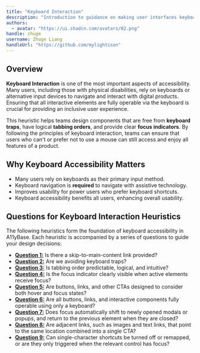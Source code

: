 ```yaml
---
title: "Keyboard Interaction"
description: "Introduction to guidance on making user interfaces keyboard accessible."
authors:
  - avatar: "https://ui.shadcn.com/avatars/02.png"
handle: zhuge
username: Zhuge Liang
handleUrl: "https://github.com/mylightison"
---
```


## Overview

**Keyboard Interaction** is one of the most important aspects of accessibility. Many users, including those with physical disabilities, rely on keyboards or alternative input devices to navigate and interact with digital products. Ensuring that all interactive elements are fully operable via the keyboard is crucial for providing an inclusive user experience.

This heuristic helps teams design components that are free from **keyboard traps**, have logical **tabbing orders**, and provide clear **focus indicators**. By following the principles of keyboard interaction, teams can ensure that users who can't or prefer not to use a mouse can still access and enjoy all features of a product.

## Why Keyboard Accessibility Matters

- Many users rely on keyboards as their primary input method.
- Keyboard navigation is **required** to navigate with assistive technology.
- Improves usability for power users who prefer keyboard shortcuts.
- Keyboard accessibility benefits all users, enhancing overall usability.

## Questions for Keyboard Interaction Heuristics

The following heuristics form the foundation of keyboard accessibility in A11yBase. Each heuristic is accompanied by a series of questions to guide your design decisions:

- **<a href="/docs/core-heuristics/keyboard-interaction/question-1">Question 1:</a>** Is there a skip-to-main-content link provided?
- **<a href="/docs/core-heuristics/keyboard-interaction/question-2">Question 2:</a>** Are we avoiding keyboard traps?
- **<a href="/docs/core-heuristics/keyboard-interaction/question-3">Question 3:</a>**  Is tabbing order predictable, logical, and intuitive?
- **<a href="/docs/core-heuristics/keyboard-interaction/question-4">Question 4:</a>** Is the focus indicator clearly visible when active elements receive focus?
- **<a href="/docs/core-heuristics/keyboard-interaction/question-5">Question 5:</a>** Are buttons, links, and other CTAs designed to consider both hover and focus states?
- **<a href="/docs/core-heuristics/keyboard-interaction/question-6">Question 6:</a>** Are all buttons, links, and interactive components fully operable using only a keyboard?
- **<a href="/docs/core-heuristics/keyboard-interaction/question-7">Question 7:</a>** Does focus automatically shift to newly opened modals or popups, and return to the previous element when they are closed?
- **<a href="/docs/core-heuristics/keyboard-interaction/question-8">Question 8:</a>** Are adjacent links, such as images and text links, that point to the same location combined into a single CTA?
- **<a href="/docs/core-heuristics/keyboard-interaction/question-9">Question 9:</a>** Can single-character shortcuts be turned off or remapped, or are they only triggered when the relevant control has focus?

